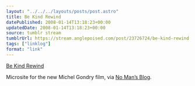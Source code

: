 ```yaml
---
layout: "../../../layouts/posts/post.astro"
title: Be Kind Rewind
datePublished: 2008-01-14T13:18:23+00:00
updatedDate: 2008-01-14T13:18:23+00:00
source: tumblr stream
tumblrUrl: https://stream.anglepoised.com/post/23726724/be-kind-rewind
tags: ["linklog"]
format: "link"
---
```


[Be Kind Rewind][1]

Microsite for the new Michel Gondry film, via [No Man’s Blog](http://no-mans-blog.com/).

[1]: http://bekindmovie.com/
